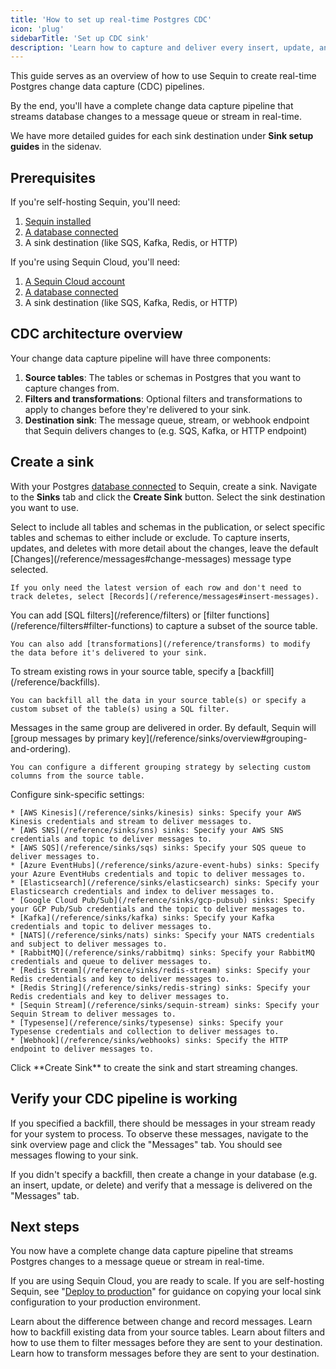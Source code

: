 ```yaml
---
title: 'How to set up real-time Postgres CDC'
icon: 'plug'
sidebarTitle: 'Set up CDC sink'
description: 'Learn how to capture and deliver every insert, update, and delete in your Postgres database to a message queue or stream with Sequin.'
---
```


This guide serves as an overview of how to use Sequin to create real-time Postgres change data capture (CDC) pipelines.

By the end, you'll have a complete change data capture pipeline that streams database changes to a message queue or stream in real-time.

<Tip>
  We have more detailed guides for each sink destination under <b>Sink setup guides</b> in the sidenav.
</Tip>

## Prerequisites

If you're self-hosting Sequin, you'll need:

1. [Sequin installed](/running-sequin)
2. [A database connected](/connect-postgres)
3. A sink destination (like SQS, Kafka, Redis, or HTTP)

If you're using Sequin Cloud, you'll need:

1. [A Sequin Cloud account](https://console.sequinstream.com)
2. [A database connected](/connect-postgres)
3. A sink destination (like SQS, Kafka, Redis, or HTTP)

## CDC architecture overview

Your change data capture pipeline will have three components:

1. **Source tables**: The tables or schemas in Postgres that you want to capture changes from.
2. **Filters and transformations**: Optional filters and transformations to apply to changes before they're delivered to your sink.
3. **Destination sink**: The message queue, stream, or webhook endpoint that Sequin delivers changes to (e.g. SQS, Kafka, or HTTP endpoint)

## Create a sink

With your Postgres [database connected](/connect-postgres) to Sequin, create a sink. Navigate to the **Sinks** tab and click the **Create Sink** button. Select the sink destination you want to use.

<Steps>
  <Step title="Select the source">
    Select to include all tables and schemas in the publication, or select specific tables and schemas to either include or exclude.
  </Step>

  <Step title="Select the message type">
    To capture inserts, updates, and deletes with more detail about the changes, leave the default [Changes](/reference/messages#change-messages) message type selected.

    If you only need the latest version of each row and don't need to track deletes, select [Records](/reference/messages#insert-messages).
  </Step>

  <Step title="Add filters and transformations">
    You can add [SQL filters](/reference/filters) or [filter functions](/reference/filters#filter-functions) to capture a subset of the source table.

    You can also add [transformations](/reference/transforms) to modify the data before it's delivered to your sink.
  </Step>

  <Step title="Specify backfill">
    To stream existing rows in your source table, specify a [backfill](/reference/backfills).

    You can backfill all the data in your source table(s) or specify a custom subset of the table(s) using a SQL filter.
  </Step>

  <Step title="Set message grouping">
    Messages in the same group are delivered in order. By default, Sequin will [group messages by primary key](/reference/sinks/overview#grouping-and-ordering).

    You can configure a different grouping strategy by selecting custom columns from the source table.
  </Step>

  <Step title="Configure sink-specific settings">
    Configure sink-specific settings:

    * [AWS Kinesis](/reference/sinks/kinesis) sinks: Specify your AWS Kinesis credentials and stream to deliver messages to.
    * [AWS SNS](/reference/sinks/sns) sinks: Specify your AWS SNS credentials and topic to deliver messages to.
    * [AWS SQS](/reference/sinks/sqs) sinks: Specify your SQS queue to deliver messages to.
    * [Azure EventHubs](/reference/sinks/azure-event-hubs) sinks: Specify your Azure EventHubs credentials and topic to deliver messages to.
    * [Elasticsearch](/reference/sinks/elasticsearch) sinks: Specify your Elasticsearch credentials and index to deliver messages to.
    * [Google Cloud Pub/Sub](/reference/sinks/gcp-pubsub) sinks: Specify your GCP Pub/Sub credentials and the topic to deliver messages to.
    * [Kafka](/reference/sinks/kafka) sinks: Specify your Kafka credentials and topic to deliver messages to.
    * [NATS](/reference/sinks/nats) sinks: Specify your NATS credentials and subject to deliver messages to.
    * [RabbitMQ](/reference/sinks/rabbitmq) sinks: Specify your RabbitMQ credentials and queue to deliver messages to.
    * [Redis Stream](/reference/sinks/redis-stream) sinks: Specify your Redis credentials and key to deliver messages to.
    * [Redis String](/reference/sinks/redis-string) sinks: Specify your Redis credentials and key to deliver messages to.
    * [Sequin Stream](/reference/sinks/sequin-stream) sinks: Specify your Sequin Stream to deliver messages to.
    * [Typesense](/reference/sinks/typesense) sinks: Specify your Typesense credentials and collection to deliver messages to.
    * [Webhook](/reference/sinks/webhooks) sinks: Specify the HTTP endpoint to deliver messages to.
  </Step>

  <Step title="Start the sink">
    Click **Create Sink** to create the sink and start streaming changes.
  </Step>
</Steps>

## Verify your CDC pipeline is working

If you specified a backfill, there should be messages in your stream ready for your system to process. To observe these messages, navigate to the sink overview page and click the "Messages" tab. You should see messages flowing to your sink.

If you didn't specify a backfill, then create a change in your database (e.g. an insert, update, or delete) and verify that a message is delivered on the "Messages" tab.

## Next steps

You now have a complete change data capture pipeline that streams Postgres changes to a message queue or stream in real-time.

If you are using Sequin Cloud, you are ready to scale. If you are self-hosting Sequin, see "[Deploy to production](/how-to/deploy-to-production)" for guidance on copying your local sink configuration to your production environment.

<CardGroup>
  <Card title="Messages reference" icon="message-dots" href="/reference/messages">
    Learn about the difference between change and record messages.
  </Card>
  <Card title="Backfills" icon="rotate" href="/reference/backfills">
    Learn how to backfill existing data from your source tables.
  </Card>
  <Card title="Filters" icon="filter" href="/reference/filters">
    Learn about filters and how to use them to filter messages before they are sent to your destination.
  </Card>
  <Card title="Transforms" icon="pencil" href="/reference/transforms">
    Learn how to transform messages before they are sent to your destination.
  </Card>
</CardGroup>